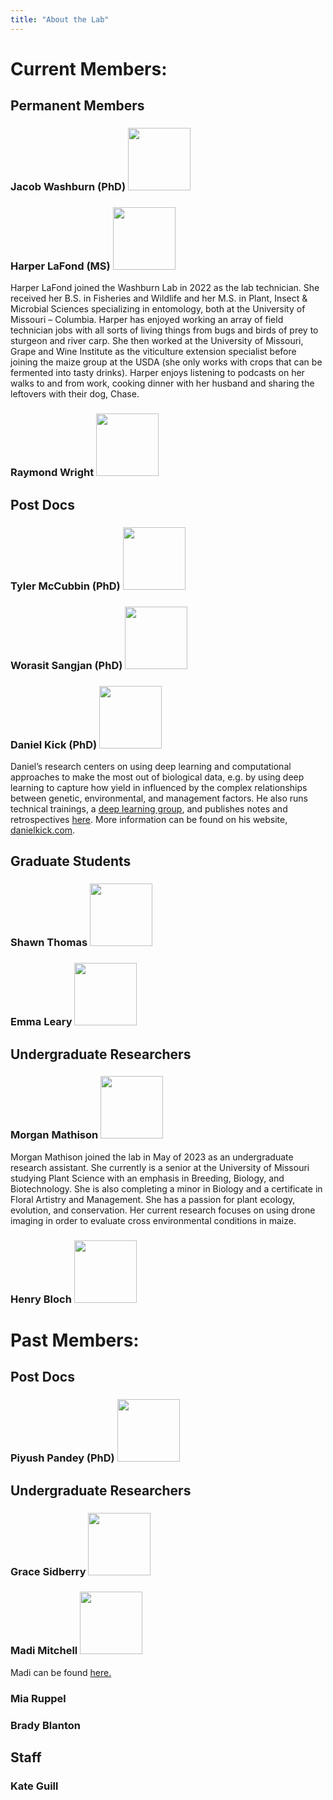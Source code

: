 ```yaml
---
title: "About the Lab"
---
```


# Current Members:

## Permanent Members

### Jacob Washburn (PhD) ![](people/JacobWashburn/JacobDWashburn.jpg){width="100"}

### Harper LaFond (MS) ![](people/HarperLaFond/HarperLaFond.jpg){width="100"}

Harper LaFond joined the Washburn Lab in 2022 as the lab technician. She received her B.S. in Fisheries and Wildlife and her M.S. in Plant, Insect & Microbial Sciences specializing in entomology, both at the University of Missouri – Columbia. Harper has enjoyed working an array of field technician jobs with all sorts of living things from bugs and birds of prey to sturgeon and river carp. She then worked at the University of Missouri, Grape and Wine Institute as the viticulture extension specialist before joining the maize group at the USDA (she only works with crops that can be fermented into tasty drinks). Harper enjoys listening to podcasts on her walks to and from work, cooking dinner with her husband and sharing the leftovers with their dog, Chase. 

### Raymond Wright ![](people/GenericPerson/GenericPerson.png){width="100"}

## Post Docs

### Tyler McCubbin (PhD) ![](people/GenericPerson/GenericPerson.png){width="100"}

### Worasit Sangjan (PhD) ![](people/GenericPerson/GenericPerson.png){width="100"}

### Daniel Kick (PhD) ![](people/DanielKick/DanielKick.png){width="100"}

Daniel’s research centers on using deep learning and computational approaches to make the most out of biological data, e.g. by using deep learning to capture how yield in influenced by the complex relationships between genetic, environmental, and management factors. He also runs technical trainings, a [deep learning group](/posts/ DeepLearningCommunityofPractice /index.html), and publishes notes and retrospectives [here](/posts/DanielKick/index.html). More information can be found on his website, [danielkick.com](https://danielkick.com).


## Graduate Students

### Shawn Thomas ![](people/ShawnThomas/ShawnThomas.jpg){width="100"}

### Emma Leary ![](people/GenericPerson/GenericPerson.png){width="100"}

## Undergraduate Researchers

### Morgan Mathison ![](people/GenericPerson/GenericPerson.png){width="100"}

Morgan Mathison joined the lab in May of 2023 as an undergraduate research assistant. She currently is a senior at the University of Missouri studying Plant Science with an emphasis in Breeding, Biology, and Biotechnology. She is also completing a minor in Biology and a certificate in Floral Artistry and Management. She has a passion for plant ecology, evolution, and conservation. Her current research focuses on using drone imaging in order to evaluate cross environmental conditions in maize.



### Henry Bloch ![](people/GenericPerson/GenericPerson.png){width="100"}

# Past Members:

## Post Docs

### Piyush Pandey (PhD) ![](people/PiyushPandy/PiyushPandy.jpg){width="100"}

## Undergraduate Researchers

### Grace Sidberry ![](people/GraceSidberry/GraceSidberry.jpg){width="100"}

### Madi Mitchell ![](people/MadiMitchell/MadiMitchell.jpg){width="100"}

Madi can be found [here.](https://mnmzbd24.github.io/)

### Mia Ruppel

### Brady Blanton

## Staff

### Kate Guill
